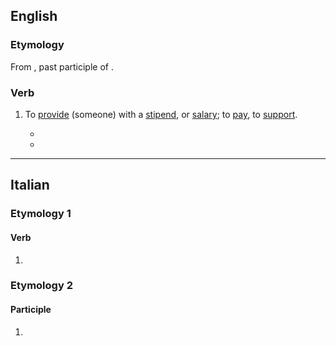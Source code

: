 ==English==

===Etymology===
From {{uder|en|la|-}} {{lena}} {{m|la|stipendiatus}}, past participle of {{m|la|stipendiari||to receive pay}}.

===Verb===
{{en-verb}}

# {{lb|en|transitive|archaic|or|obsolete}} To [[provide]] (someone) with a [[stipend#Noun|stipend]], or [[salary#Noun|salary]]; to [[pay#Verb|pay]], to [[support#Verb|support]].
#: {{synonyms|en|stipend}}
#* {{RQ:Evelyn Diary|entrydate=8 September 1644|passage=all the sciences are taught in the vulgar French by professors '''stipendiated''' by the greate Cardinal}}
#* {{RQ:Isaac Taylor Ultimate Civilization|section=II|page=14|passage=It is good to endow colleges, and to found chairs, and to '''ſtipendiate''' profeſſors;—but it may be a greater good to lower the duty upon paper, and upon tea, and upon bricks and timber.}}

{{Webster 1913}}

----

==Italian==

===Etymology 1===

====Verb====
{{head|it|verb form}}

# {{inflection of|it|stipendiare||2|p|pres|ind//sub|;|2|p|impr}}

===Etymology 2===

====Participle====
{{head|it|past participle form|g=f-p}}

# {{feminine plural of|it|stipendiato}}
